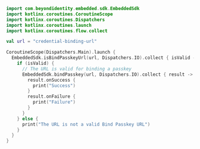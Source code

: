 ```kotlin
import com.beyondidentity.embedded.sdk.EmbeddedSdk
import kotlinx.coroutines.CoroutineScope
import kotlinx.coroutines.Dispatchers
import kotlinx.coroutines.launch
import kotlinx.coroutines.flow.collect

val url = "credential-binding-url"

CoroutineScope(Dispatchers.Main).launch {
  EmbeddedSdk.isBindPasskeyUrl(url, Dispatchers.IO).collect { isValid ->
    if (isValid) {
      // The URL is valid for binding a passkey
      EmbeddedSdk.bindPasskey(url, Dispatchers.IO).collect { result ->
        result.onSuccess {
          print("Success")
        }
        result.onFailure {
          print("Failure")
        }
      }
    } else {
      print("The URL is not a valid Bind Passkey URL")
    }
  }
}
```
